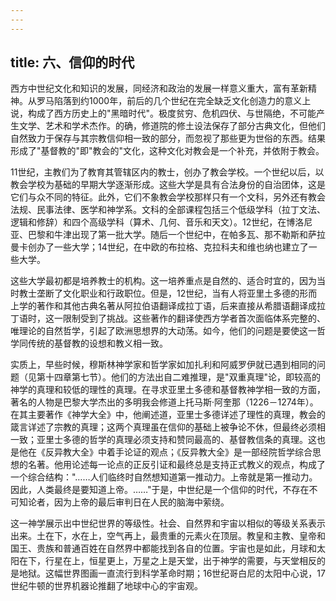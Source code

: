 ```yaml
---
---
---
```

title: 六、信仰的时代
---



西方中世纪文化和知识的发展，同经济和政治的发展一样意义重大，富有革新精神。从罗马陷落到约1000年，前后的几个世纪在完全缺乏文化创造力的意义上说，构成了西方历史上的"黑暗时代"。极度贫穷、危机四伏、与世隔绝，不可能产生文学、艺术和学术杰作。的确，修道院的修土设法保存了部分古典文化，但他们自然致力于保存与其宗教信仰相一致的部分，而忽视了那些更为世俗的东西。结果形成了"基督教的"即"教会的"文化，这种文化对教会是一个补充，并依附于教会。

11世纪，主教们为了教育其管辖区内的教士，创办了教会学校。一个世纪以后，以教会学校为基础的早期大学逐渐形成。这些大学是具有合法身份的自治团体，这是它们与众不同的特征。此外，它们不象教会学校那样只有一个文科，另外还有教会法规、民事法律、医学和神学系。文科的全部课程包括三个低级学科（拉丁文法、逻辑和修辞）和四个高级学科（算术、几何、音乐和天文）。12世纪，在博洛尼亚、巴黎和牛津出现了第一批大学。随后一个世纪中，在帕多瓦、那不勒斯和萨拉曼卡创办了一些大学；14世纪，在中欧的布拉格、克拉科夫和维也纳也建立了一些大学。

这些大学最初都是培养教士的机构。这一培养重点是自然的、适合时宜的，因为当时教士垄断了文化职业和行政职位。但是，12世纪，当有人将亚里土多德的形而上学的著作和其他古典名著从阿拉伯语翻译成拉丁语，后来直接从希腊语翻译成拉丁语时，这一限制受到了挑战。这些著作的翻译使西方学者首次面临体系完整的、唯理论的自然哲学，引起了欧洲思想界的大动荡。如今，他们的问题是要使这一哲学同传统的基督教的设想和教义相一致。

实质上，早些时候，穆斯林神学家和哲学家如加扎利和阿威罗伊就已遇到相同的问题（见第十四章第七节）。他们的方法出自二难推理，是"双重真理"论，即较高的神学的真理和较低的理性的真理。在寻求亚里土多德和基督教神学相一致的方面，著名的人物是巴黎大学杰出的多明我会修道上托马斯·阿奎那（1226－1274年）。在其主要著作《神学大全》中，他阐述道，亚里士多德详述了理性的真理，教会的箴言详述了宗教的真理；这两个真理虽在信仰的基础上被争论不休，但最终必须相一致；亚里士多德的哲学的真理必须支持和赞同最高的、基督教信条的真理。这也是他在《反异教大全》中着手论证的观点；《反异教大全》是一部经院哲学综合思想的名著。他用论述每一论点的正反引证和最终总是支持正式教义的观点，构成了一个综合结构："……人们临终时自然想知道第一推动力。上帝就是第一推动力。因此，人类最终是要知道上帝。……"于是，中世纪是一个信仰的时代，不存在不可知论者，因为上帝的最后审判日在人民的脑海中萦绕。

这一神学展示出中世纪世界的等级性。社会、自然界和宇宙以相似的等级关系表示出来。土在下，水在上，空气再上，最贵重的元素火在顶层。教皇和主教、皇帝和国王、贵族和普通百姓在自然界中都能找到各自的位置。宇宙也是如此，月球和太阳在下，行星在上，恒星更上，万星之上是天堂，出于神学的需要，与天堂相反的是地狱。这幅世界图画一直流行到科学革命时期；16世纪哥白尼的太阳中心说，17世纪牛顿的世界机器论推翻了地球中心的宇宙观。